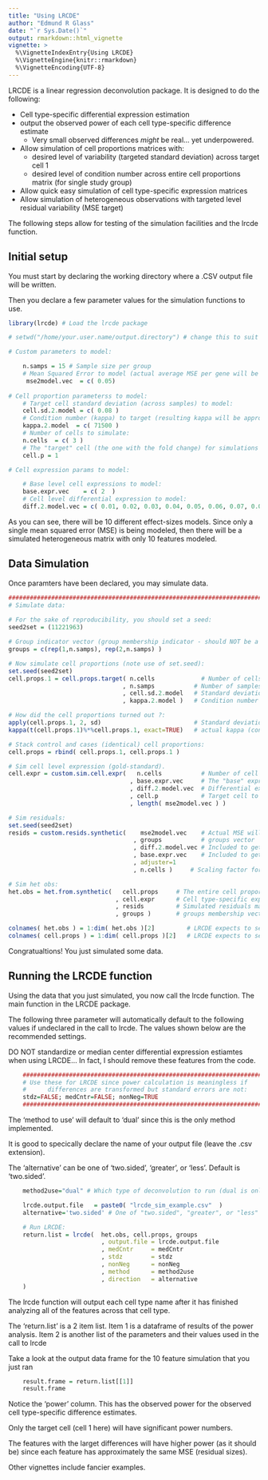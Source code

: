 ```yaml
---
title: "Using LRCDE"
author: "Edmund R Glass"
date: "`r Sys.Date()`"
output: rmarkdown::html_vignette
vignette: >
  %\VignetteIndexEntry{Using LRCDE}
  %\VignetteEngine{knitr::rmarkdown}
  %\VignetteEncoding{UTF-8}
---
```


LRCDE is a linear regression deconvolution package.  It is designed to do the following:

* Cell type-specific differential expression estimation
* output the observed power of each cell type-specific difference estimate
    * Very small observed differences _might_ be real... yet underpowered.
* Allow simulation of cell proportions matrices with:
    * desired level of variability (targeted standard deviation) across target cell 1
    * desired level of condition number across entire cell proportions matrix (for single study group)
* Allow quick easy simulation of cell type-specific expression matrices
* Allow simulation of heterogeneous observations with targeted level residual variability (MSE target)

The following steps allow for testing of the simulation facilities and the lrcde function.

## Initial setup

You must start by declaring the working directory where a .CSV output file will be written.

Then you declare a few parameter values for the simulation functions to use.

```r
library(lrcde) # Load the lrcde package

# setwd("/home/your.user.name/output.directory") # change this to suit your own setup and preferences

# Custom parameters to model:

    n.samps = 15 # Sample size per group
    # Mean Squared Error to model (actual average MSE per gene will be a small fraction of this)
     mse2model.vec  = c( 0.05)
     
# Cell proportion parameterss to model:
    # Target cell standard deviation (across samples) to model:
    cell.sd.2.model = c( 0.08 )
    # Condition number (kappa) to target (resulting kappa will be approximate):
    kappa.2.model  = c( 71500 )
    # Number of cells to simulate:
    n.cells  = c( 3 )
    # The "target" cell (the one with the fold change) for simulations
    cell.p = 1

# Cell expression params to model:

    # Base level cell expressions to model:
    base.expr.vec    = c( 2  )
    # Cell level differential expression to model:
    diff.2.model.vec = c( 0.01, 0.02, 0.03, 0.04, 0.05, 0.06, 0.07, 0.08, 0.09, .1)

```
As you can see, there will be 10 different effect-sizes models.  Since only a single mean squared error (MSE) is being modeled, then there will be a simulated heterogeneous matrix with only 10 features modeled.


## Data Simulation

Once paramters have been declared, you may simulate data.

```r
###############################################################################
# Simulate data:
    
# For the sake of reproducibility, you should set a seed:
seed2set = (11221963)

# Group indicator vector (group membership indicator - should NOT be a factor here!):
groups = c(rep(1,n.samps), rep(2,n.samps) )

# Now simulate cell proportions (note use of set.seed):
set.seed(seed2set)
cell.props.1 = cell.props.target( n.cells             # Number of cells to simulate
                                , n.samps           # Number of samples (per group) to simulate
                                , cell.sd.2.model   # Standard deviation of target cell
                                , kappa.2.model )   # Condition number of cell.props (per group)

# How did the cell proportions turned out ?:
apply(cell.props.1, 2, sd)                          # Standard deviation of target cell (cell.p)
kappa(t(cell.props.1)%*%cell.props.1, exact=TRUE)   # actual kappa (condition number)

# Stack control and cases (identical) cell proportions:    
cell.props = rbind( cell.props.1, cell.props.1 )

# Sim cell level expression (gold-standard).
cell.expr = custom.sim.cell.expr(   n.cells           # Number of cell types being simulated
                                  , base.expr.vec     # The "base" expression level to model
                                  , diff.2.model.vec  # Differential expression to model
                                  , cell.p            # Target cell to modify in cases
                                  , length( mse2model.vec ) )

# Sim residuals:
set.seed(seed2set)
resids = custom.resids.synthetic(    mse2model.vec    # Actual MSE will be small fraction of this
                                   , groups           # groups vector
                                   , diff.2.model.vec # Included to get matrix size correct
                                   , base.expr.vec    # Included to get matrix size correct
                                   , adjuster=1
                                   , n.cells )     # Scaling factor for MSE target

# Sim het obs:
het.obs = het.from.synthetic(   cell.props     # The entire cell proportions matrix
                              , cell.expr      # Cell type-specific expressions matrix
                              , resids         # Simulated residuals matrix
                              , groups )       # groups membership vector

colnames( het.obs ) = 1:dim( het.obs )[2]         # LRCDE expects to see feature names
colnames( cell.props ) = 1:dim( cell.props )[2]   # LRCDE expects to see cell type names
```

Congratualtions!  You just simulated some data.


## Running the LRCDE function

Using the data that you just simulated, you now call the lrcde function.  The main function in the LRCDE package.

The following three parameter will automatically default to the following values if undeclared in the call to lrcde.
The values shown below are the recommended settings.

DO NOT standardize or median center differential expression estiamtes when using LRCDE... In fact, I should remove these features from the code.

```r
    ###############################################################################
    # Use these for LRCDE since power calculation is meaningless if
    #      differences are transformed but standard errors are not:
    stdz=FALSE; medCntr=FALSE; nonNeg=TRUE
    ###############################################################################
```

The 'method to use' will default to 'dual' since this is the only method implemented.

It is good to specically declare the name of your output file (leave the .csv extension).

The 'alternative' can be one of 'two.sided', 'greater', or 'less'.  Default is 'two.sided'.

```r
    method2use="dual" # Which type of deconvolution to run (dual is only thing implemented)

    lrcde.output.file   = paste0( "lrcde_sim_example.csv"  )
    alternative='two.sided' # One of "two.sided", "greater", or "less"

    # Run LRCDE:
    return.list = lrcde(  het.obs, cell.props, groups
                          , output.file = lrcde.output.file
                          , medCntr     = medCntr
                          , stdz        = stdz
                          , nonNeg      = nonNeg
                          , method      = method2use
                          , direction   = alternative
    )
```

The lrcde function will output each cell type name after it has finished analyzing all of the features across that cell type.

The 'return.list' is a 2 item list.  Item 1 is a dataframe of results of the power analysis.  Item 2 is another list of the parameters and their values used in the call to lrcde

Take a look at the output data frame for the 10 feature simulation that you just ran

```r
    result.frame = return.list[[1]]
    result.frame
```

Notice the 'power' column.  This has the observed power for the observed cell type-specific difference estimates.

Only the target cell (cell 1 here) will have significant power numbers.

The features with the larget differences will have higher power (as it should be) since each feature has approximately the same MSE (residual sizes).

Other vignettes include fancier examples.

